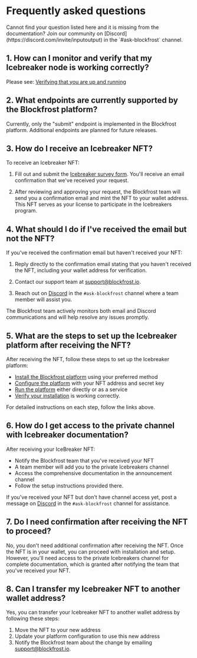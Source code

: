 
# Frequently asked questions

<Callout>
  Cannot find your question listed here and it is missing from the
  documentation? Join our community on
  [Discord](https://discord.com/invite/inputoutput) in the `#ask-blockfrost`
  channel.
</Callout>

## 1. How can I monitor and verify that my Icebreaker node is working correctly?

Please see: [Verifying that you are up and running](/installation/verification)

## 2. What endpoints are currently supported by the Blockfrost platform?

Currently, only the "submit" endpoint is implemented in the Blockfrost platform. Additional endpoints are planned for future releases.

## 3. How do I receive an Icebreaker NFT?

To receive an Icebreaker NFT:

1. Fill out and submit the [Icebreaker survey form](https://blockfrost.typeform.com/icebreakers). You'll receive an email confirmation that we've received your request.

2. After reviewing and approving your request, the Blockfrost team will send you a confirmation email and mint the NFT to your wallet address. This NFT serves as your license to participate in the Icebreakers program.

## 4. What should I do if I've received the email but not the NFT?

If you've received the confirmation email but haven't received your NFT:

1. Reply directly to the confirmation email stating that you haven't received the NFT, including your wallet address for verification.

2. Contact our support team at support@blockfrost.io.

3. Reach out on [Discord](https://discord.com/invite/inputoutput) in the `#ask-blockfrost` channel where a team member will assist you.

The Blockfrost team actively monitors both email and Discord communications and will help resolve any issues promptly.

## 5. What are the steps to set up the Icebreaker platform after receiving the NFT?

After receiving the NFT, follow these steps to set up the Icebreaker platform:

- [Install the Blockfrost platform](/installation/installers) using your preferred method
- [Configure the platform](/usage/configuration) with your NFT address and secret key
- [Run the platform](/usage/cli) either directly or as a service
- [Verify your installation](/installation/verification) is working correctly.

For detailed instructions on each step, follow the links above.

## 6. How do I get access to the private channel with Icebreaker documentation?

After receiving your IceBreaker NFT:

- Notify the Blockfrost team that you've received your NFT
- A team member will add you to the private Icebreakers channel
- Access the comprehensive documentation in the announcement channel
- Follow the setup instructions provided there.

If you've received your NFT but don't have channel access yet, post a message on [Discord](https://discord.com/invite/inputoutput) in the `#ask-blockfrost` channel for assistance.

## 7. Do I need confirmation after receiving the NFT to proceed?

No, you don't need additional confirmation after receiving the NFT.
Once the NFT is in your wallet, you can proceed with installation and setup.
However, you'll need access to the private Icebreakers channel for complete documentation, which is granted after notifying the team that you've received your NFT.

## 8. Can I transfer my Icebreaker NFT to another wallet address?

Yes, you can transfer your Icebreaker NFT to another wallet address by following these steps:

1. Move the NFT to your new address
2. Update your platform configuration to use this new address
3. Notify the Blockfrost team about the change by emailing support@blockfrost.io.
